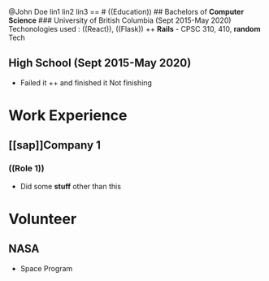 @John Doe
lin1
lin2
lin3
==
# ((Education))
## Bachelors of **Computer Science**
### University of British Columbia (Sept 2015-May 2020)
Techonologies used : ((React)), ((Flask)) ++ **Rails**
- CPSC 310, 410, **random**
Tech

## High School (Sept 2015-May 2020)
- Failed it ++
and finished it
Not finishing

# Work **Experience**
## [[sap]]Company 1
### ((Role 1))
- Did some **stuff** other than this

# Volunteer
## NASA
- Space Program